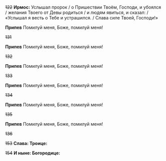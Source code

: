 ~~122~~ **Ирмос:** Услышал пророк / о Пришествии Твоём, Господи, и убоялся / желания Твоего от Девы родиться / и людям явиться, и сказал: / «Услышал я весть о Тебе и устрашился. / Слава силе Твоей, Господи!»

**Припев** Помилуй меня, Боже, помилуй меня!

~~131~~

**Припев** Помилуй меня, Боже, помилуй меня!

~~132~~

**Припев** Помилуй меня, Боже, помилуй меня!

~~133~~

**Припев** Помилуй меня, Боже, помилуй меня!

~~134~~

**Припев** Помилуй меня, Боже, помилуй меня!

~~135~~

**Припев** Помилуй меня, Боже, помилуй меня!

~~136~~

~~153~~ **Слава: Троице:**

~~154~~ **И ныне: Богородице:**
